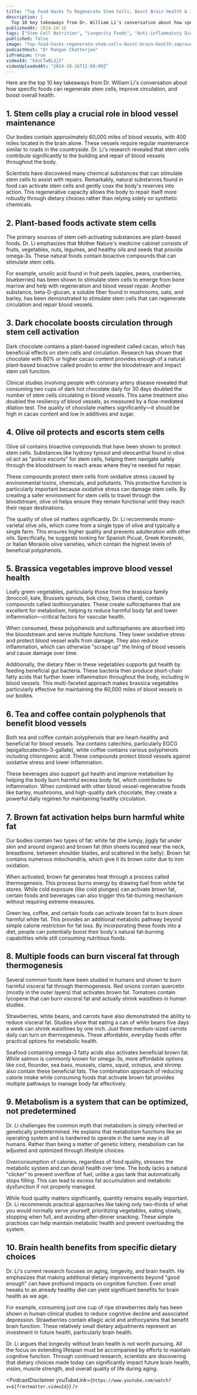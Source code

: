```yaml
---
title: "Top Food Hacks To Regenerate Stem Cells, Boost Brain Health & Improve Circulation | Dr. William Li"
description: |
  Top 10 key takeaways from Dr. William Li's conversation about how specific foods can regenerate stem cells, improve circulation, and boost overall health.
publishedAt: 2024-10-16
tags: ["Stem Cell Nutrition", "Longevity Foods", "Anti-inflammatory Diet"]
published: false
image: "top-food-hacks-regenerate-stem-cells-boost-brain-health-improve-circulation-william-li.jpg"
podcastHost: "Dr Rangan Chatterjee"
isPremium: true
videoId: "E4zLTw0L3jI"
videoUploadedAt: "2024-10-16T12:00:00Z"
---
```



<PodcastSummaryPageLayout frontmatter={frontmatter}>

Here are the top 10 key takeaways from Dr. William Li's conversation about how specific foods can regenerate stem cells, improve circulation, and boost overall health.

## 1. Stem cells play a crucial role in blood vessel maintenance

Our bodies contain approximately 60,000 miles of blood vessels, with 400 miles located in the brain alone. These vessels require regular maintenance similar to roads in the countryside. Dr. Li's research revealed that stem cells contribute significantly to the building and repair of blood vessels throughout the body.

Scientists have discovered many chemical substances that can stimulate stem cells to assist with repairs. Remarkably, natural substances found in food can activate stem cells and gently coax the body's reserves into action. This regenerative capacity allows the body to repair itself more robustly through dietary choices rather than relying solely on synthetic chemicals.

## 2. Plant-based foods activate stem cells

The primary sources of stem cell-activating substances are plant-based foods. Dr. Li emphasizes that Mother Nature's medicine cabinet consists of fruits, vegetables, nuts, legumes, and healthy oils and seeds that provide omega-3s. These natural foods contain bioactive compounds that can stimulate stem cells.

For example, ursolic acid found in fruit peels (apples, pears, cranberries, blueberries) has been shown to stimulate stem cells to emerge from bone marrow and help with regeneration and blood vessel repair. Another substance, beta-D-glucan, a soluble fiber found in mushrooms, oats, and barley, has been demonstrated to stimulate stem cells that can regenerate circulation and repair blood vessels.

## 3. Dark chocolate boosts circulation through stem cell activation

Dark chocolate contains a plant-based ingredient called cacao, which has beneficial effects on stem cells and circulation. Research has shown that chocolate with 80% or higher cacao content provides enough of a natural plant-based bioactive called prodin to enter the bloodstream and impact stem cell function.

Clinical studies involving people with coronary artery disease revealed that consuming two cups of dark hot chocolate daily for 30 days doubled the number of stem cells circulating in blood vessels. This same treatment also doubled the resiliency of blood vessels, as measured by a flow-mediated dilation test. The quality of chocolate matters significantly—it should be high in cacao content and low in additives and sugar.

## 4. Olive oil protects and escorts stem cells

Olive oil contains bioactive compounds that have been shown to protect stem cells. Substances like hydroxy tyrosol and oleocanthal found in olive oil act as "police escorts" for stem cells, helping them navigate safely through the bloodstream to reach areas where they're needed for repair.

These compounds protect stem cells from oxidative stress caused by environmental toxins, chemicals, and pollutants. This protective function is particularly important because oxidative stress can damage stem cells. By creating a safer environment for stem cells to travel through the bloodstream, olive oil helps ensure they remain functional until they reach their repair destinations.

The quality of olive oil matters significantly. Dr. Li recommends mono-varietal olive oils, which come from a single type of olive and typically a single farm. This ensures higher quality and prevents adulteration with other oils. Specifically, he suggests looking for Spanish Picual, Greek Koroneiki, or Italian Moraiolo olive varieties, which contain the highest levels of beneficial polyphenols.

## 5. Brassica vegetables improve blood vessel health

Leafy green vegetables, particularly those from the brassica family (broccoli, kale, Brussels sprouts, bok choy, Swiss chard), contain compounds called isothiocyanates. These create sulforaphanes that are excellent for metabolism, helping to reduce harmful body fat and lower inflammation—critical factors for vascular health.

When consumed, these polyphenols and sulforaphanes are absorbed into the bloodstream and serve multiple functions. They lower oxidative stress and protect blood vessel walls from damage. They also reduce inflammation, which can otherwise "scrape up" the lining of blood vessels and cause damage over time.

Additionally, the dietary fiber in these vegetables supports gut health by feeding beneficial gut bacteria. These bacteria then produce short-chain fatty acids that further lower inflammation throughout the body, including in blood vessels. This multi-faceted approach makes brassica vegetables particularly effective for maintaining the 60,000 miles of blood vessels in our bodies.

## 6. Tea and coffee contain polyphenols that benefit blood vessels

Both tea and coffee contain polyphenols that are heart-healthy and beneficial for blood vessels. Tea contains catechins, particularly EGCG (epigallocatechin-3-gallate), while coffee contains various polyphenols including chlorogenic acid. These compounds protect blood vessels against oxidative stress and lower inflammation.

These beverages also support gut health and improve metabolism by helping the body burn harmful excess body fat, which contributes to inflammation. When combined with other blood vessel-regenerative foods like barley, mushrooms, and high-quality dark chocolate, they create a powerful daily regimen for maintaining healthy circulation.

## 7. Brown fat activation helps burn harmful white fat

Our bodies contain two types of fat: white fat (the lumpy, jiggly fat under skin and around organs) and brown fat (thin sheets located near the neck, breastbone, between shoulder blades, and scattered in the belly). Brown fat contains numerous mitochondria, which give it its brown color due to iron oxidation.

When activated, brown fat generates heat through a process called thermogenesis. This process burns energy by drawing fuel from white fat stores. While cold exposure (like cold plunges) can activate brown fat, certain foods and beverages can also trigger this fat-burning mechanism without requiring extreme measures.

Green tea, coffee, and certain foods can activate brown fat to burn down harmful white fat. This provides an additional metabolic pathway beyond simple calorie restriction for fat loss. By incorporating these foods into a diet, people can potentially boost their body's natural fat-burning capabilities while still consuming nutritious foods.

## 8. Multiple foods can burn visceral fat through thermogenesis

Several common foods have been studied in humans and shown to burn harmful visceral fat through thermogenesis. Red onions contain quercetin (mostly in the outer layers) that activates brown fat. Tomatoes contain lycopene that can burn visceral fat and actually shrink waistlines in human studies.

Strawberries, white beans, and carrots have also demonstrated the ability to reduce visceral fat. Studies show that eating a can of white beans five days a week can shrink waistlines by one inch. Just three medium-sized carrots daily can turn on thermogenesis. These affordable, everyday foods offer practical options for metabolic health.

Seafood containing omega-3 fatty acids also activates beneficial brown fat. While salmon is commonly known for omega-3s, more affordable options like cod, flounder, sea bass, mussels, clams, squid, octopus, and shrimp also contain these beneficial fats. The combination approach of reducing calorie intake while consuming foods that activate brown fat provides multiple pathways to manage body fat effectively.

## 9. Metabolism is a system that can be optimized, not predetermined

Dr. Li challenges the common myth that metabolism is simply inherited or genetically predetermined. He explains that metabolism functions like an operating system and is hardwired to operate in the same way in all humans. Rather than being a matter of genetic lottery, metabolism can be adjusted and optimized through lifestyle choices.

Overconsumption of calories, regardless of food quality, stresses the metabolic system and can derail health over time. The body lacks a natural "clicker" to prevent overflow of fuel, unlike a gas tank that automatically stops filling. This can lead to excess fat accumulation and metabolic dysfunction if not properly managed.

While food quality matters significantly, quantity remains equally important. Dr. Li recommends practical approaches like taking only two-thirds of what you would normally serve yourself, prioritizing vegetables, eating slowly, stopping when full, and avoiding after-dinner snacking. These simple practices can help maintain metabolic health and prevent overloading the system.

## 10. Brain health benefits from specific dietary choices

Dr. Li's current research focuses on aging, longevity, and brain health. He emphasizes that making additional dietary improvements beyond "good enough" can have profound impacts on cognitive function. Even small tweaks to an already healthy diet can yield significant benefits for brain health as we age.

For example, consuming just one cup of ripe strawberries daily has been shown in human clinical studies to reduce cognitive decline and associated depression. Strawberries contain ellagic acid and anthocyanins that benefit brain function. These relatively small dietary adjustments represent an investment in future health, particularly brain health.

Dr. Li argues that longevity without brain health is not worth pursuing. All the focus on extending lifespan must be accompanied by efforts to maintain cognitive function. Through continued research, scientists are discovering that dietary choices made today can significantly impact future brain health, vision, muscle strength, and overall quality of life during aging.

<PodcastDisclaimer
  youTubeLink={`https://www.youtube.com/watch?v=${frontmatter.videoId}`}
/>

</PodcastSummaryPageLayout>
